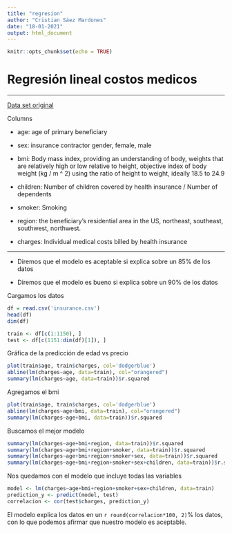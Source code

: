 ```yaml
---
title: "regresion"
author: "Cristian Sáez Mardones"
date: "18-01-2021"
output: html_document
---
```


```r
knitr::opts_chunk$set(echo = TRUE)
```

# Regresión lineal costos medicos

***

[Data set original](https://www.kaggle.com/mirichoi0218/insurance)

Columns

* age: age of primary beneficiary

* sex: insurance contractor gender, female, male

* bmi: Body mass index, providing an understanding of body, weights that are relatively high or low relative to height,
objective index of body weight (kg / m ^ 2) using the ratio of height to weight, ideally 18.5 to 24.9

* children: Number of children covered by health insurance / Number of dependents

* smoker: Smoking

* region: the beneficiary's residential area in the US, northeast, southeast, southwest, northwest.

* charges: Individual medical costs billed by health insurance

***

* Diremos que el modelo es aceptable si explica sobre un 85% de los datos

* Diremos que el modelo es bueno si explica sobre un 90% de los datos

Cargamos los datos

```r
df = read.csv('insurance.csv')
head(df)
dim(df)

train <- df[c(1:1150), ]
test <- df[c(1151:dim(df)[1]), ]
```

Gráfica de la predicción de edad vs precio

```r
plot(train$age, train$charges, col='dodgerblue')
abline(lm(charges~age, data=train), col="orangered")
summary(lm(charges~age, data=train))$r.squared
```

Agregamos el bmi

```r
plot(train$age, train$charges, col='dodgerblue')
abline(lm(charges~age+bmi, data=train), col="orangered")
summary(lm(charges~age+bmi, data=train))$r.squared
```

Buscamos el mejor modelo

```r
summary(lm(charges~age+bmi+region, data=train))$r.squared
summary(lm(charges~age+bmi+region+smoker, data=train))$r.squared
summary(lm(charges~age+bmi+region+smoker+sex, data=train))$r.squared
summary(lm(charges~age+bmi+region+smoker+sex+children, data=train))$r.squared
```

Nos quedamos con el modelo que incluye todas las variables

```r
model <- lm(charges~age+bmi+region+smoker+sex+children, data=train)
prediction_y <- predict(model, test)
correlacion <- cor(test$charges, prediction_y)
```

El modelo explica los datos en un `r round(correlacion*100, 2)`% los datos, con lo que podemos afirmar que nuestro modelo es aceptable.








